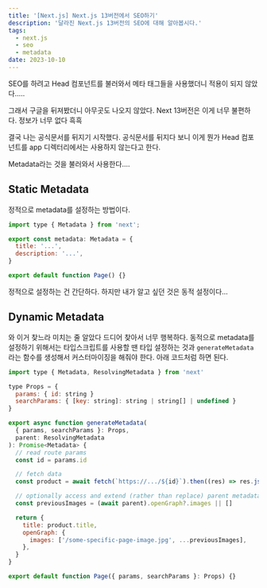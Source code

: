 ```yaml
---
title: '[Next.js] Next.js 13버전에서 SEO하기'
description: '달라진 Next.js 13버전의 SEO에 대해 알아봅시다.'
tags:
  - next.js
  - seo
  - metadata
date: 2023-10-10
---
```


SEO를 하려고 Head 컴포넌트를 불러와서 메타 태그들을 사용했더니 적용이 되지 않았다.....

그래서 구글을 뒤져봤더니 아무곳도 나오지 않았다. Next 13버전은 이게 너무 불편하다. 정보가 너무 없다 흑흑

결국 나는 공식문서를 뒤지기 시작했다. 공식문서를 뒤지다 보니 이게 뭔가 Head 컴포넌트를 app 디렉터리에서는 사용하지 않는다고 한다.

Metadata라는 것을 불러와서 사용한다....


## Static Metadata
정적으로 metadata를 설정하는 방법이다.
```js
import type { Metadata } from 'next';

export const metadata: Metadata = {
  title: '...',
  description: '...',
}

export default function Page() {}
```
정적으로 설정하는 건 간단하다. 하지만 내가 알고 싶던 것은 동적 설정이다...


## Dynamic Metadata
와 이거 찾느라 미치는 줄 알았다 드디어 찾아서 너무 행복하다.
동적으로 metadata를 설정하기 위해서는 타입스크립트를 사용할 땐 타입 설정하는 것과 `generateMetadata`라는 함수를 생성해서 커스터마이징을 해줘야 한다.
아래 코드처럼 하면 된다.

```js
import type { Metadata, ResolvingMetadata } from 'next'

type Props = {
  params: { id: string }
  searchParams: { [key: string]: string | string[] | undefined }
}

export async function generateMetadata(
  { params, searchParams }: Props,
  parent: ResolvingMetadata
): Promise<Metadata> {
  // read route params
  const id = params.id

  // fetch data
  const product = await fetch(`https://.../${id}`).then((res) => res.json())

  // optionally access and extend (rather than replace) parent metadata
  const previousImages = (await parent).openGraph?.images || []

  return {
    title: product.title,
    openGraph: {
      images: ['/some-specific-page-image.jpg', ...previousImages],
    },
  }
}

export default function Page({ params, searchParams }: Props) {}
```